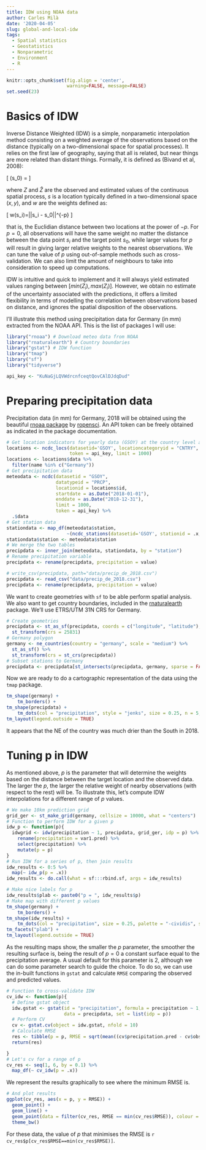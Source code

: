 ```yaml
---
title: IDW using NOAA data
author: Carles Milà
date: '2020-04-05'
slug: global-and-local-idw
tags:
  - Spatial statistics
  - Geostatistics
  - Nonparametric
  - Environment
  - R
---
```


```r
knitr::opts_chunk$set(fig.align = 'center',
                      warning=FALSE, message=FALSE)
set.seed(23)
```

# Basics of IDW 

Inverse Distance Weighted (IDW) is a simple, nonparametic interpolation method consisting on a weighted average of the observations based on the distance (typically on a two-dimensional space for spatial processes). It relies on the first law of geography, saying that all is related, but near things are more related than distant things. Formally, it is defined as (Bivand et al, 2008):

\[ \hat{Z}(s_0) = \frac{\sum^n_{i=1} w(s_i) Z(s_i)}{\sum^n_{i=1}w(s_i)} \]

where $Z$ and $\hat{Z}$ are the observed and estimated values of the continuous spatial process, $s$ is a location typically defined in a two-dimensional space $(x,y)$, and $w$ are the weights defined as: 

\[ w(s_i)=||s_i - s_0||^{-p} \]

that is, the Euclidian distance between two locations at the power of $-p$. For $p = 0$, all observations will have the same weight no matter the distance between the data point $s_i$ and the target point $s_0$, while larger values for $p$ will result in giving larger relative weights to the nearest observations. We can tune the value of $p$ using out-of-sample methods such as cross-validation. We can also limit the amount of neighbours to take into consideration to speed up computations.

IDW is intuitive and quick to implement and it will always yield estimated values ranging between $[min(Z_i), max(Z_i)]$. However, we obtain no estimate of the uncertainty associated with the predictions, it offers a limited flexibility in terms of modelling the correlation between observations based on distance, and ignores the spatial disposition of the observations.

I'll illustrate this method using precipitation data for Germany (in mm) extracted from the NOAA API. This is the list of packages I will use:

```r
library("rnoaa") # Download meteo data from NOAA
library("rnaturalearth") # Country boundaries
library("gstat") # IDW function
library("tmap")
library("sf")
library("tidyverse")
```

```r
api_key <- "KuNaGjLQVWdrcnfceqtQovCAlDJdqDud"
```


# Preparing precipitation data 

Precipitation data (in mm) for Germany, 2018 will be obtained using the beautiful [rnoaa package](https://github.com/ropensci/rnoaa) by [ropensci](https://ropensci.org/). An API token can be freely obtained as indicated in the package documentation.

```r
# Get location indicators for yearly data (GSOY) at the country level and get Germany
locations <- ncdc_locs(datasetid='GSOY', locationcategoryid = "CNTRY",
                       token = api_key, limit = 1000)
locations <- locations$data %>%
  filter(name %in% c("Germany"))
# Get precipitation data
meteodata <- ncdc(datasetid = "GSOY", 
                  datatypeid = "PRCP",
                  locationid = locations$id,
                  startdate = as.Date("2018-01-01"),
                  enddate = as.Date("2018-12-31"),
                  limit = 1000, 
                  token = api_key) %>%
  .$data
# Get station data
stationdata <- map_df(meteodata$station,
                      ~(ncdc_stations(datasetid='GSOY', stationid = .x, token = api_key)$data))
stationdata$station <- meteodata$station
# We merge the two tables
precipdata <- inner_join(meteodata, stationdata, by = "station")
# Rename precipitation variable
precipdata <- rename(precipdata, precipitation = value)
```

```r
# write_csv(precipdata, path="data/precip_de_2018.csv")
precipdata <- read_csv("data/precip_de_2018.csv")
precipdata <- rename(precipdata, precipitation = value)
```

We want to create geometries with `sf` to be able perform spatial analysis. We also want to get country boundaries, included in the [rnaturalearth](https://ropensci.org/tutorials/rnaturalearth_tutorial/) package. We'll use ETRS/UTM 31N CRS for Germany. 

```r
# Create geometries
precipdata <- st_as_sf(precipdata, coords = c("longitude", "latitude"), dim = "XY", crs = 4326) %>%
  st_transform(crs = 25831)
# Germany polygon
germany <- ne_countries(country = "germany", scale = "medium") %>%
  st_as_sf() %>%
  st_transform(crs = st_crs(precipdata))
# Subset stations to Germany
precipdata <- precipdata[st_intersects(precipdata, germany, sparse = FALSE),]
```

Now we are ready to do a cartographic representation of the data using the `tmap` package.

```r
tm_shape(germany) +
    tm_borders() +
tm_shape(precipdata) +
    tm_dots(col = "precipitation", style = "jenks", size = 0.25, n = 5, palette = "-cividis") +
tm_layout(legend.outside = TRUE)
```

It appears that the NE of the country was much drier than the South in 2018.

# Tuning p in IDW

As mentioned above, $p$ is the parameter that will determine the weights based on the distance between the target location and the observed data. The larger the $p$, the larger the relative weight of nearby observations (with respect to the rest) will be. To illustrate this, let's compute IDW interpolations for a different range of $p$ values.

```r
# We make 10km prediction grid
grid_ger <- st_make_grid(germany, cellsize = 10000, what = "centers")
# Function to perform IDW for a given p
idw_p <- function(p){
  idwgrid <- idw(precipitation ~ 1, precipdata, grid_ger, idp = p) %>%
    rename(precipitation = var1.pred) %>%
    select(precipitation) %>% 
    mutate(p = p)
}
# Run IDW for a series of p, then join results
idw_results <- 0:5 %>%
  map(~ idw_p(p = .x))
idw_results <- do.call(what = sf:::rbind.sf, args = idw_results)
```

```r
# Make nice labels for p
idw_results$plab <- paste0("p = ", idw_results$p)
# Make map with different p values
tm_shape(germany) +
    tm_borders() +
tm_shape(idw_results) +
    tm_dots(col = "precipitation", size = 0.25, palette = "-cividis", style = "cont") +
tm_facets("plab") +
tm_layout(legend.outside = TRUE)
```

As the resulting maps show, the smaller the $p$ parameter, the smoother the resulting surface is, being the result of $p=0$ a constant surface equal to the precipitation average. A usual default for this parameter is 2, although we can do some parameter search to guide the choice. To do so, we can use the in-built functions in `gstat` and calculate `RMSE` comparing the observed and predicted values.

```r
# Function to cross-validate IDW
cv_idw <- function(p){
  # Define gstat object
  idw.gstat <- gstat(id = "precipitation", formula = precipitation ~ 1, 
                     data = precipdata, set = list(idp = p))
  # Perform CV
  cv <- gstat.cv(object = idw.gstat, nfold = 10)
  # Calculate RMSE
  res <- tibble(p = p, RMSE = sqrt(mean((cv$precipitation.pred - cv$observed)^2)))
  return(res)

}
# Let's cv for a range of p
cv_res <- seq(1, 6, by = 0.1) %>%
  map_df(~ cv_idw(p = .x))
```

We represent the results graphically to see where the minimum RMSE is.

```r
# And plot results
ggplot(cv_res, aes(x = p, y = RMSE)) +
  geom_point() +
  geom_line() +
  geom_point(data = filter(cv_res, RMSE == min(cv_res$RMSE)), colour = "red", size = 4) +
  theme_bw()
```

For these data, the value of $p$ that minimises the RMSE is `r cv_res$p[cv_res$RMSE==min(cv_res$RMSE)]`.
